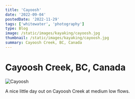 ```yaml
---
title: 'Cayoosh'
date: '2022-09-04'
postedDate: '2022-11-29'
tags: ['whitewater', 'photography']
type: Blog
image: /static/images/kayaking/cayoosh.jpg
thumbnail: /static/images/kayaking/cayoosh.jpg
summary: Cayoosh Creek, BC, Canada
---
```


# Cayoosh Creek, BC, Canada

![Cayoosh](/static/images/kayaking/cayoosh.jpg)

A nice little day out on Cayoosh Creek at medium low flows.
